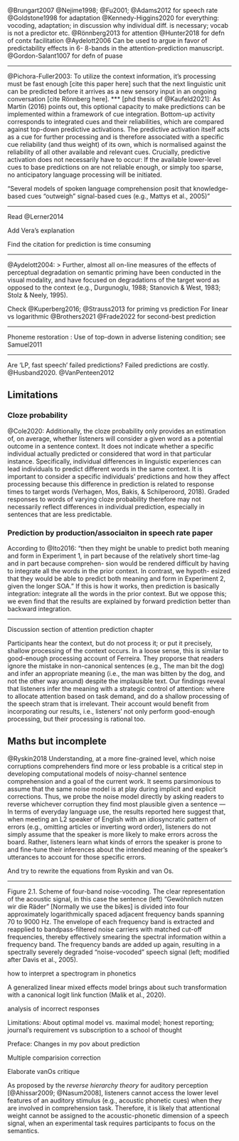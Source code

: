 @Brungart2007 @Nejime1998; @Fu2001; @Adams2012 for speech rate
@Goldstone1998 for adaptation
@Kennedy-Higgins2020 for everything: vocoding, adaptation; in discussion why individual diff. is necessary; vocab is not a predictor etc.
@Rönnberg2013 for attention
@Hunter2018 for defn of contx facilitation
@Aydelott2006 Can be used to argue in favor of predictability effects in 6- 8-bands in the attention-prediction manuscript.
@Gordon-Salant1007 for defn of puase


***
@Pichora-Fuller2003: To utilize the context information, it's processing must be fast enough [cite this paper here] such that the next linguistic unit can be predicted before it arrives as a new sensory input in an ongoing conversation [cite Rönnberg here].
***
[phd thesis of @Kaufeld2021]:
As Martin (2016) points out, this optional capacity to make predictions can be implemented within a framework of cue integration. Bottom-up activity corresponds to integrated cues and their reliabilities, which are compared against top-down predictive activations.
The predictive activation itself acts as a cue for further processing and is therefore associated with a specific cue reliability (and thus weight) of its own, which is normalised against the reliability of all other available and relevant cues. Crucially, predictive activation does not necessarily have to occur: If the available lower-level cues to base predictions on are not reliable enough, or simply too sparse, no anticipatory language processing will be initiated.

"Several models of spoken language comprehension posit that knowledge-based cues “outweigh” signal-based cues (e.g., Mattys et al., 2005)"

***

Read @Lerner2014

Add Vera's explanation

Find the citation for prediction is time consuming

***
@Aydelott2004:
> Further, almost all on-line measures of the effects of perceptual degradation on semantic priming have been conducted in the visual modality, and have focused on degradations of the target word as opposed to the context (e.g., Durgunoglu, 1988; Stanovich & West, 1983; Stolz & Neely, 1995).

Check @Kuperberg2016; @Strauss2013 for priming vs prediction
For linear vs logarithmic @Brothers2021
@Frade2022 for second-best prediction

***
Phoneme restoration : Use of top-down in adverse listening condition; see Samuel2011

***

Are 'LP, fast speech' failed predictions? Failed predictions are costly. @Husband2020. @VanPenteen2012

## Limitations

### Cloze probability

@Cole2020: Additionally, the cloze probability only provides an estimation of, on average, whether listeners will consider a given word as a potential outcome in a sentence context. It does not indicate whether a specific individual actually predicted or considered that word in that particular instance. Specifically, individual differences in linguistic experiences can lead individuals to predict different words in the same context. It is important to consider a specific individuals’ predictions and how they affect processing because this difference in prediction is related to response times to target words (Verhagen, Mos, Bakis, & Schilperoord, 2018). Graded responses to words of varying cloze probability therefore may not necessarily reflect differences in individual prediction, especially in sentences that are less predictable.


### Prediction by production/associaiton in speech rate paper

According to @Ito2016: "then they might be unable to predict both meaning and form in Experiment 1, in part because of the relatively short time-lag and in part because comprehen- sion would be rendered difficult by having to integrate all the words in the prior context. In contrast, we hypoth- esized that they would be able to predict both meaning and form in Experiment 2, given the longer SOA."
If this is how it works, then prediction is basically integration: integrate all the words in the prior context. But we oppose this; we even find that the results are explained by forward prediction better than backward integration.


---

Discussion section of attention prediction chapter

Participants hear the context, but do not process it;
or put it precisely, shallow processing of the context occurs.
In a loose sense, this is similar to good-enough processing account of Ferreira.
They proporse that readers ignore the mistake in non-canonical sentences (e.g., The man bit the dog) and infer an appropriate meaning (i.e., the man was bitten by the dog, and not the other way around) despite the implausible text.
Our findings reveal that listeners infer the meaning with a strategic control of attention:
where to allocate attention based on task demand,
and do a shallow processing of the speech stram that is irrelevant.
Their account would benefit from incorporating our results, i.e., listeners' not only perform good-enough processing, but their processing is rational too.

## Maths but incomplete

@Ryskin2018
Understanding, at
a more fine-grained level, which noise corruptions comprehenders find more or less
probable is a critical step in developing computational models of noisy-channel sentence
comprehension and a goal of the current work. It seems parsimonious to assume that the
same noise model is at play during implicit and explicit corrections. Thus, we probe the
noise model directly by asking readers to reverse whichever corruption they find most
plausible given a sentence
--- In terms of everyday language use, the results reported here suggest
that, when meeting an L2 speaker of English with an idiosyncratic pattern of errors (e.g.,
omitting articles or inverting word order), listeners do not simply assume that the speaker
is more likely to make errors across the board. Rather, listeners learn what kinds of errors
the speaker is prone to and fine-tune their inferences about the intended meaning of the
speaker’s utterances to account for those specific errors.

And try to rewrite the equations from Ryskin and van Os.

---

Figure 2.1. Scheme of four-band noise-vocoding. The clear representation of the acoustic signal, in this case the sentence (left) “Gewöhnlich nutzen wir die Räder” [Normally we use the bikes] is divided into four approximately logarithmically spaced adjacent frequency bands spanning 70 to 9000 Hz. The envelope of each frequency band is extracted and reapplied to bandpass-filtered noise carriers with matched cut-off frequencies, thereby effectively smearing the spectral information within a frequency band. The frequency bands are added up again, resulting in a spectrally severely degraded “noise-vocoded” speech signal (left; modified after Davis et al., 2005).

how to interpret a spectrogram in phonetics

A generalized linear mixed effects model brings about such transformation with a canonical logit link function (Malik et al., 2020).


analysis of incorrect responses

Limitations: About optimal model vs. maximal model; honest reporting; journal's requirement vs subscription to a school of thought

Preface: Changes in my pov about prediction

Multiple comparision correction

Elaborate vanOs critique


As proposed by the *reverse hierarchy theory* for auditory perception [@Ahissar2009; @Nasum2008], listeners cannot access the lower level features of an auditory stimulus (e.g., acoustic phonetic cues) when they are involved in comprehension task.
Therefore, it is likely that attentional weight cannot be assigned to the acoustic-phonetic dimension of a speech signal,
when an experimental task requires participants to focus on the semantics.